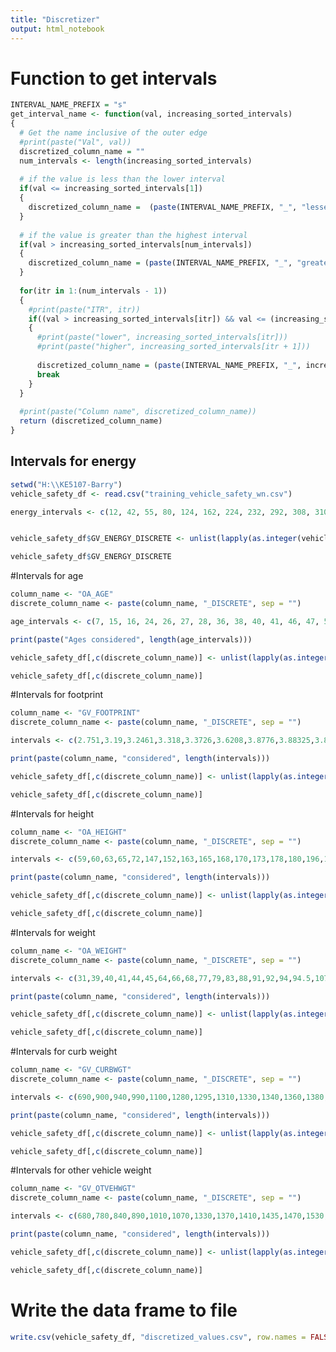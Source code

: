```yaml
---
title: "Discretizer"
output: html_notebook
---
```


# Function to get intervals
```r
INTERVAL_NAME_PREFIX = "s"
get_interval_name <- function(val, increasing_sorted_intervals)
{
  # Get the name inclusive of the outer edge
  #print(paste("Val", val))
  discretized_column_name = ""
  num_intervals <- length(increasing_sorted_intervals)
  
  # if the value is less than the lower interval
  if(val <= increasing_sorted_intervals[1])
  {
    discretized_column_name =  (paste(INTERVAL_NAME_PREFIX, "_", "lesserthan", increasing_sorted_intervals[1], sep=""))
  }
  
  # if the value is greater than the highest interval
  if(val > increasing_sorted_intervals[num_intervals])
  {
    discretized_column_name = (paste(INTERVAL_NAME_PREFIX, "_", "greaterthan", increasing_sorted_intervals[num_intervals], sep=""))
  }
  
  for(itr in 1:(num_intervals - 1))
  {
    #print(paste("ITR", itr))
    if((val > increasing_sorted_intervals[itr]) && val <= (increasing_sorted_intervals[itr + 1]))
    {
      #print(paste("lower", increasing_sorted_intervals[itr]))
      #print(paste("higher", increasing_sorted_intervals[itr + 1]))
      
      discretized_column_name = (paste(INTERVAL_NAME_PREFIX, "_", increasing_sorted_intervals[itr], "_", increasing_sorted_intervals[itr + 1], sep=""))
      break
    }
  }
  
  #print(paste("Column name", discretized_column_name))
  return (discretized_column_name)
}

```


## Intervals for energy

```r
setwd("H:\\KE5107-Barry")
vehicle_safety_df <- read.csv("training_vehicle_safety_wn.csv")

energy_intervals <- c(12, 42, 55, 80, 124, 162, 224, 232, 292, 308, 310, 334, 344, 424, 459, 584, 642, 796, 832, 862, 866, 1245, 1455, 1704, 2902, 7194, 7816, 8647, 8668)


vehicle_safety_df$GV_ENERGY_DISCRETE <- unlist(lapply(as.integer(vehicle_safety_df[,c("GV_ENERGY")]), get_interval_name, increasing_sorted_intervals = energy_intervals))

vehicle_safety_df$GV_ENERGY_DISCRETE
```
#Intervals for age
```r

column_name <- "OA_AGE"
discrete_column_name <- paste(column_name, "_DISCRETE", sep = "")

age_intervals <- c(7, 15, 16, 24, 26, 27, 28, 36, 38, 40, 41, 46, 47, 50, 52, 55, 56, 63, 70, 90, 93)

print(paste("Ages considered", length(age_intervals)))

vehicle_safety_df[,c(discrete_column_name)] <- unlist(lapply(as.integer(vehicle_safety_df[,c(column_name)]), get_interval_name, increasing_sorted_intervals = age_intervals))

vehicle_safety_df[,c(discrete_column_name)]


```

#Intervals for footprint
```r

column_name <- "GV_FOOTPRINT"
discrete_column_name <- paste(column_name, "_DISCRETE", sep = "")

intervals <- c(2.751,3.19,3.2461,3.318,3.3726,3.6208,3.8776,3.88325,3.8982,3.9005,3.9249,3.9562,3.957,4.1426,4.165,4.1884,4.1922,4.2432,4.4117,4.50715,4.512,4.52175,4.5346,4.563,4.6567,6.264,6.7768,7.0584,7.5601)

print(paste(column_name, "considered", length(intervals)))

vehicle_safety_df[,c(discrete_column_name)] <- unlist(lapply(as.integer(vehicle_safety_df[,c(column_name)]), get_interval_name, increasing_sorted_intervals = intervals))

vehicle_safety_df[,c(discrete_column_name)]


```


#Intervals for height
```r

column_name <- "OA_HEIGHT"
discrete_column_name <- paste(column_name, "_DISCRETE", sep = "")

intervals <- c(59,60,63,65,72,147,152,163,165,168,170,173,178,180,196,198,203,206,216)

print(paste(column_name, "considered", length(intervals)))

vehicle_safety_df[,c(discrete_column_name)] <- unlist(lapply(as.integer(vehicle_safety_df[,c(column_name)]), get_interval_name, increasing_sorted_intervals = intervals))

vehicle_safety_df[,c(discrete_column_name)]


```


#Intervals for weight
```r

column_name <- "OA_WEIGHT"
discrete_column_name <- paste(column_name, "_DISCRETE", sep = "")

intervals <- c(31,39,40,41,44,45,64,66,68,77,79,83,88,91,92,94,94.5,107,150)

print(paste(column_name, "considered", length(intervals)))

vehicle_safety_df[,c(discrete_column_name)] <- unlist(lapply(as.integer(vehicle_safety_df[,c(column_name)]), get_interval_name, increasing_sorted_intervals = intervals))

vehicle_safety_df[,c(discrete_column_name)]


```


#Intervals for curb weight
```r

column_name <- "GV_CURBWGT"
discrete_column_name <- paste(column_name, "_DISCRETE", sep = "")

intervals <- c(690,900,940,990,1100,1280,1295,1310,1330,1340,1360,1380,1470,1510,1520,1540,1560,1620,1775,1780,1790,1810,1820,1870,2700,2770,2870,3900,4240)

print(paste(column_name, "considered", length(intervals)))

vehicle_safety_df[,c(discrete_column_name)] <- unlist(lapply(as.integer(vehicle_safety_df[,c(column_name)]), get_interval_name, increasing_sorted_intervals = intervals))

vehicle_safety_df[,c(discrete_column_name)]


```

#Intervals for other vehicle weight
```r

column_name <- "GV_OTVEHWGT"
discrete_column_name <- paste(column_name, "_DISCRETE", sep = "")

intervals <- c(680,780,840,890,1010,1070,1330,1370,1410,1435,1470,1530,1550,1580,1620,1715,1760,1820,1840,1920,1965,2000,2060,2130,3090,3260,3990,4440,4490)

print(paste(column_name, "considered", length(intervals)))

vehicle_safety_df[,c(discrete_column_name)] <- unlist(lapply(as.integer(vehicle_safety_df[,c(column_name)]), get_interval_name, increasing_sorted_intervals = intervals))

vehicle_safety_df[,c(discrete_column_name)]


```


# Write the data frame to file
```r
write.csv(vehicle_safety_df, "discretized_values.csv", row.names = FALSE)
```